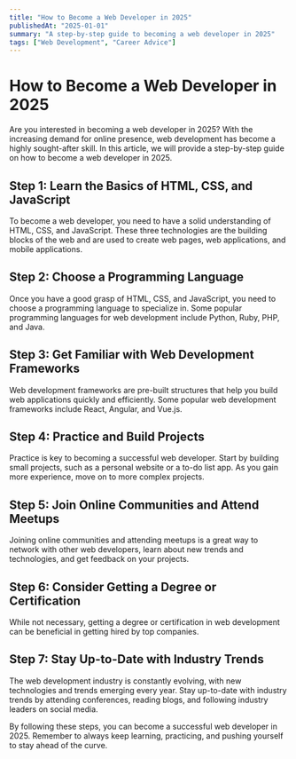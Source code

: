 ```yaml
---
title: "How to Become a Web Developer in 2025"
publishedAt: "2025-01-01"
summary: "A step-by-step guide to becoming a web developer in 2025"
tags: ["Web Development", "Career Advice"]
---
```


# How to Become a Web Developer in 2025

Are you interested in becoming a web developer in 2025? With the increasing demand for online presence, web development has become a highly sought-after skill. In this article, we will provide a step-by-step guide on how to become a web developer in 2025.

## Step 1: Learn the Basics of HTML, CSS, and JavaScript

To become a web developer, you need to have a solid understanding of HTML, CSS, and JavaScript. These three technologies are the building blocks of the web and are used to create web pages, web applications, and mobile applications.

## Step 2: Choose a Programming Language

Once you have a good grasp of HTML, CSS, and JavaScript, you need to choose a programming language to specialize in. Some popular programming languages for web development include Python, Ruby, PHP, and Java.

## Step 3: Get Familiar with Web Development Frameworks

Web development frameworks are pre-built structures that help you build web applications quickly and efficiently. Some popular web development frameworks include React, Angular, and Vue.js.

## Step 4: Practice and Build Projects

Practice is key to becoming a successful web developer. Start by building small projects, such as a personal website or a to-do list app. As you gain more experience, move on to more complex projects.

## Step 5: Join Online Communities and Attend Meetups

Joining online communities and attending meetups is a great way to network with other web developers, learn about new trends and technologies, and get feedback on your projects.

## Step 6: Consider Getting a Degree or Certification

While not necessary, getting a degree or certification in web development can be beneficial in getting hired by top companies.

## Step 7: Stay Up-to-Date with Industry Trends

The web development industry is constantly evolving, with new technologies and trends emerging every year. Stay up-to-date with industry trends by attending conferences, reading blogs, and following industry leaders on social media.

By following these steps, you can become a successful web developer in 2025. Remember to always keep learning, practicing, and pushing yourself to stay ahead of the curve.
